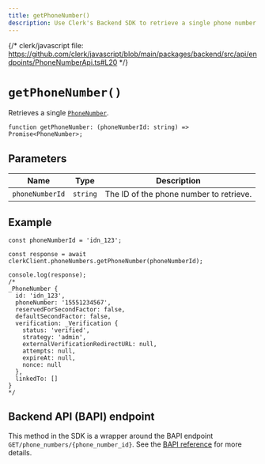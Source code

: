 ```yaml
---
title: getPhoneNumber()
description: Use Clerk's Backend SDK to retrieve a single phone number by its ID.
---
```


{/* clerk/javascript file: https://github.com/clerk/javascript/blob/main/packages/backend/src/api/endpoints/PhoneNumberApi.ts#L20 */}

# `getPhoneNumber()`

Retrieves a single [`PhoneNumber`](/docs/references/javascript/phone-number).

```tsx
function getPhoneNumber: (phoneNumberId: string) => Promise<PhoneNumber>;
```

## Parameters

| Name | Type | Description |
| --- | --- | --- |
| `phoneNumberId` | `string` | The ID of the phone number to retrieve. |

## Example

```tsx
const phoneNumberId = 'idn_123';

const response = await clerkClient.phoneNumbers.getPhoneNumber(phoneNumberId);

console.log(response);
/*
_PhoneNumber {
  id: 'idn_123',
  phoneNumber: '15551234567',
  reservedForSecondFactor: false,
  defaultSecondFactor: false,
  verification: _Verification {
    status: 'verified',
    strategy: 'admin',
    externalVerificationRedirectURL: null,
    attempts: null,
    expireAt: null,
    nonce: null
  },
  linkedTo: []
}
*/
```

## Backend API (BAPI) endpoint

This method in the SDK is a wrapper around the BAPI endpoint `GET/phone_numbers/{phone_number_id}`. See the [BAPI reference](https://clerk.com/docs/reference/backend-api/tag/Phone-Numbers#operation/GetPhoneNumber) for more details.
